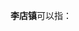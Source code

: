 '''李店镇'''可以指：
{{PRC admin/disambig|41/13/27/106/000|42/09/82/101/000|62/08/26/104/000}}
{{disambig|cat=三字中国镇名消歧义}}